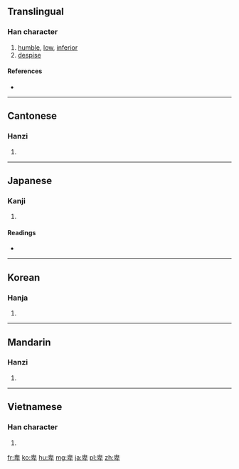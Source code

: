 ==Translingual==

===Han character===
{{Han char|rn=24|rad=十|as=06|sn=8|four=2640<sub>0</sub>|canj=竹田竹十 (HWHJ)}}

# [[humble]], [[low]], [[inferior]]
# [[despise]]

====References====
* {{Han ref|kx=0156.270|dkj=02738|dj=0356.170|hdz=10063.010|uh=5351|ud=21329|bh=A8F5|bd=43253}}

----

==Cantonese==

===Hanzi===
{{yue-hanzi|jyut=bei1|y=bei1}}

# {{defn|lang=yue|sort=十06}}

----

==Japanese==

===Kanji===
{{ja-kanji|grade=c|rs=十06}}

# {{defn|lang=ja|sort=十06}}

====Readings====
* {{ja-readings|on=[[ひ]] (hi)|kun=[[ひくい]] (hikui), [[いやしい]] (iyashii), [[いやしめる]] (iyashimeru)}}

----

==Korean==

===Hanja===
{{ko-hanja|hangeul=비|rv=bi|mr=pi}}

# {{defn|lang=ko|sort=十06}}

----

==Mandarin==

===Hanzi===
{{cmn-hanzi|pin=[[bēi]] ([[bei1]])|wg=pei<sup>1</sup>}}

# {{defn|lang=cmn|sort=十06}}

----

==Vietnamese==

===Han character===
{{vi-hantu|[[ti]], [[te]], [[bấy]]|rs=十06}}

# {{defn|lang=vi|sort=十06}}

[[fr:卑]]
[[ko:卑]]
[[hu:卑]]
[[mg:卑]]
[[ja:卑]]
[[pl:卑]]
[[zh:卑]]